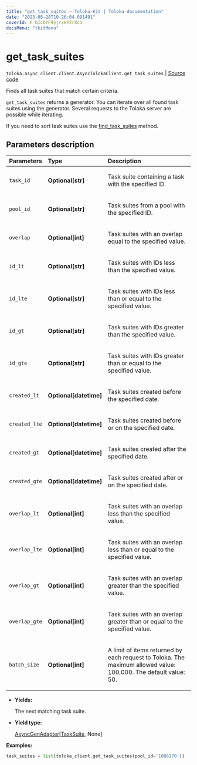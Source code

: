 ```yaml
---
title: "get_task_suites — Toloka-Kit | Toloka documentation"
date: "2023-08-28T10:26:04.091491"
coverId: F_bIcOYF9yjrxkPZrXc3
docsMenu: "tkitMenu"
---
```


# get_task_suites

`toloka.async_client.client.AsyncTolokaClient.get_task_suites` | [Source code](https://github.com/Toloka/toloka-kit/blob/v1.2.1/src/client/__init__.py#L0)

Finds all task suites that match certain criteria.

`get_task_suites` returns a generator. You can iterate over all found task suites using the generator. Several requests to the Toloka server are possible while iterating.

If you need to sort task suites use the [find_task_suites](/docs/toloka-kit/reference/toloka.client.TolokaClient.find_task_suites) method.

## Parameters description

| Parameters | Type | Description |
| :----------| :----| :-----------|
`task_id`|**Optional\[str\]**|<p>Task suite containing a task with the specified ID.</p>
`pool_id`|**Optional\[str\]**|<p>Task suites from a pool with the specified ID.</p>
`overlap`|**Optional\[int\]**|<p>Task suites with an overlap equal to the specified value.</p>
`id_lt`|**Optional\[str\]**|<p>Task suites with IDs less than the specified value.</p>
`id_lte`|**Optional\[str\]**|<p>Task suites with IDs less than or equal to the specified value.</p>
`id_gt`|**Optional\[str\]**|<p>Task suites with IDs greater than the specified value.</p>
`id_gte`|**Optional\[str\]**|<p>Task suites with IDs greater than or equal to the specified value.</p>
`created_lt`|**Optional\[datetime\]**|<p>Task suites created before the specified date.</p>
`created_lte`|**Optional\[datetime\]**|<p>Task suites created before or on the specified date.</p>
`created_gt`|**Optional\[datetime\]**|<p>Task suites created after the specified date.</p>
`created_gte`|**Optional\[datetime\]**|<p>Task suites created after or on the specified date.</p>
`overlap_lt`|**Optional\[int\]**|<p>Task suites with an overlap less than the specified value.</p>
`overlap_lte`|**Optional\[int\]**|<p>Task suites with an overlap less than or equal to the specified value.</p>
`overlap_gt`|**Optional\[int\]**|<p>Task suites with an overlap greater than the specified value.</p>
`overlap_gte`|**Optional\[int\]**|<p>Task suites with an overlap greater than or equal to the specified value.</p>
`batch_size`|**Optional\[int\]**|<p>A limit of items returned by each request to Toloka. The maximum allowed value: 100,000. The default value: 50.</p>

* **Yields:**

  The next matching task suite.

* **Yield type:**

  [AsyncGenAdapter](/docs/toloka-kit/reference/toloka.util.async_utils.AsyncGenAdapter)\[[TaskSuite](/docs/toloka-kit/reference/toloka.client.task_suite.TaskSuite), None\]

**Examples:**

```python
task_suites = list(toloka_client.get_task_suites(pool_id='1086170'))
```